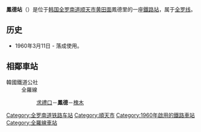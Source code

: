 {{朝鮮半島車站資訊
|公司色 = #0066b3
|文字色 = 
|站名 = 鳳德站<br />{{lang|en|Bongdeok}}
|圖片 =
|pxl = 
|圖片說明 =
|所屬路線 = [[全罗线|全罗线]]
|車站編號 = 
|前一站 = [[求禮口站|求禮口]]
|前一站距離 = 3.6
|後一站距離 = 5.2
|後一站 = [[槐木站|槐木]]
|距離 =121.0
|起點站 = [[益山站|益山]]
|諺文 = 봉덕역
|朝鮮漢字 = 鳳德驛
|文觀部式 =Bongdeok-yeok 
|馬-賴式 =
|副站名 = 
|停站路線數 = 
|所屬公司 = [[韩国铁道公社|韩国铁道公社]]
|所在地 =[[全罗南道|全罗南道]][[顺天市|顺天市]][[黄田面|黄田面]]鳳德里
|車站構造 = 地面車站
|月台配置 = 
|啟用年月日 =1960年3月11日 
|廢站年月日 = 
|上下車人次 =
|統計年度 =
|轉車 = 
|備註 = 
|全寬備註 = 
}}

'''鳳德站'''（{{kor|諺=봉덕역|漢=鳳德驛|羅=Bongdeok yeok|f=y}}）是位于[[韩国|韩国]][[全罗南道|全罗南道]][[顺天市|顺天市]][[黄田面|黄田面]]鳳德里的一座[[鐵路站|鐵路站]]，属于[[全罗线|全罗线]]。

== 历史 ==
*1960年3月11日 - 落成使用。

== 相鄰車站 ==
;韓國鐵道公社
:全羅線
::[[求禮口站|求禮口]]－'''鳳德'''－[[槐木站|槐木]]

{{全罗线}}

[[Category:全罗南道铁路车站|Category:全罗南道铁路车站]]
[[Category:順天市|Category:順天市]]
[[Category:1960年啟用的鐵路車站|Category:1960年啟用的鐵路車站]]
[[Category:全羅線車站|Category:全羅線車站]]